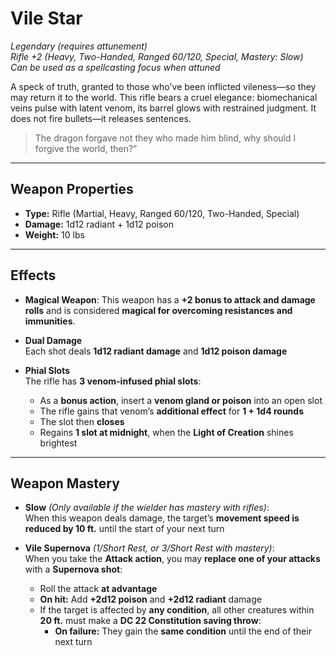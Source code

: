 # Vile Star

_Legendary (requires attunement)_  
_Rifle +2 (Heavy, Two-Handed, Ranged 60/120, Special, Mastery: Slow)_  
_Can be used as a spellcasting focus when attuned_

A speck of truth, granted to those who've been inflicted vileness—so they may return it to the world. This rifle bears a cruel elegance: biomechanical veins pulse with latent venom, its barrel glows with restrained judgment. It does not fire bullets—it releases sentences.

> The dragon forgave not they who made him blind, why should I forgive the world, then?”

---

## Weapon Properties

- **Type:** Rifle (Martial, Heavy, Ranged 60/120, Two-Handed, Special)
- **Damage:** 1d12 radiant + 1d12 poison
- **Weight:** 10 lbs

---

## Effects

- **Magical Weapon**: This weapon has a **+2 bonus to attack and damage rolls** and is considered **magical for overcoming resistances and immunities**.

- **Dual Damage**  
  Each shot deals **1d12 radiant damage** and **1d12 poison damage**

- **Phial Slots**  
  The rifle has **3 venom-infused phial slots**:
  - As a **bonus action**, insert a **venom gland or poison** into an open slot
  - The rifle gains that venom’s **additional effect** for **1 + 1d4 rounds**
  - The slot then **closes**
  - Regains **1 slot at midnight**, when the **Light of Creation** shines brightest

---

## Weapon Mastery

- **Slow** _(Only available if the wielder has mastery with rifles)_:  
  When this weapon deals damage, the target’s **movement speed is reduced by 10 ft.** until the start of your next turn

- **Vile Supernova** _(1/Short Rest, or 3/Short Rest with mastery)_:  
  When you take the **Attack action**, you may **replace one of your attacks** with a **Supernova shot**:
  - Roll the attack **at advantage**
  - **On hit:** Add **+2d12 poison** and **+2d12 radiant** damage
  - If the target is affected by **any condition**, all other creatures within **20 ft.** must make a **DC 22 Constitution saving throw**:
    - **On failure:** They gain the **same condition** until the end of their next turn
